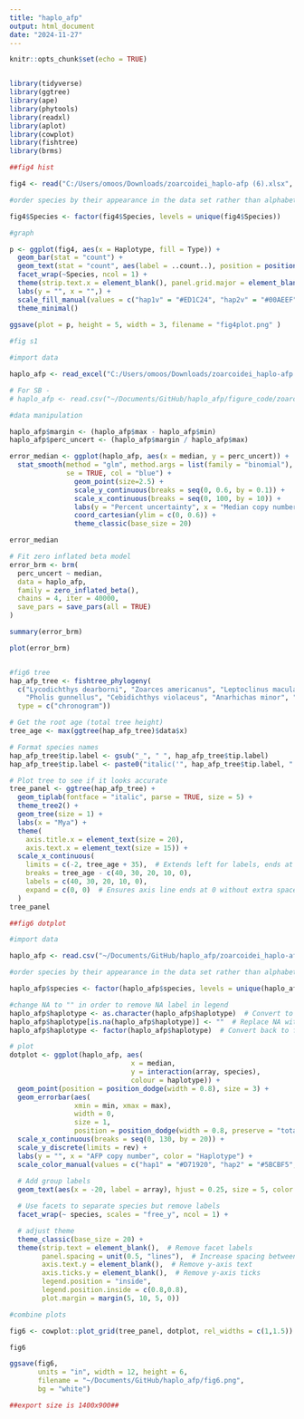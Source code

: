 ```yaml
---
title: "haplo_afp"
output: html_document
date: "2024-11-27"
---
```


```r
knitr::opts_chunk$set(echo = TRUE)


library(tidyverse)
library(ggtree)
library(ape)
library(phytools)
library(readxl)
library(aplot)
library(cowplot)
library(fishtree)
library(brms)

```

```r
##fig4 hist

fig4 <- read("C:/Users/omoos/Downloads/zoarcoidei_haplo-afp (6).xlsx", sheet = "fig4graph")

#order species by their appearance in the data set rather than alphabetically

fig4$Species <- factor(fig4$Species, levels = unique(fig4$Species))

#graph

p <- ggplot(fig4, aes(x = Haplotype, fill = Type)) + 
  geom_bar(stat = "count") +
  geom_text(stat = "count", aes(label = ..count..), position = position_stack(vjust = 0.5)) +
  facet_wrap(~Species, ncol = 1) +
  theme(strip.text.x = element_blank(), panel.grid.major = element_blank(),    panel.grid.minor = element_blank()) +
  labs(y = "", x = "",) +
  scale_fill_manual(values = c("hap1v" = "#ED1C24", "hap2v" = "#00AEEF", "hap1m"="#F69D9F"))
  theme_minimal()
  
ggsave(plot = p, height = 5, width = 3, filename = "fig4plot.png" )

```

```r
#fig s1

#import data

haplo_afp <- read_excel("C:/Users/omoos/Downloads/zoarcoidei_haplo-afp (17).xlsx", sheet = "fig_6")

# For SB -
# haplo_afp <- read.csv("~/Documents/GitHub/haplo_afp/figure_code/zoarcoidei_haplo-afp - fig_6.csv")

#data manipulation

haplo_afp$margin <- (haplo_afp$max - haplo_afp$min)
haplo_afp$perc_uncert <- (haplo_afp$margin / haplo_afp$max)

error_median <- ggplot(haplo_afp, aes(x = median, y = perc_uncert)) +
  stat_smooth(method = "glm", method.args = list(family = "binomial"),
              se = TRUE, col = "blue") +
                geom_point(size=2.5) +
                scale_y_continuous(breaks = seq(0, 0.6, by = 0.1)) +
                scale_x_continuous(breaks = seq(0, 100, by = 10)) +
                labs(y = "Percent uncertainty", x = "Median copy number per AFP array") +
                coord_cartesian(ylim = c(0, 0.6)) +
                theme_classic(base_size = 20)

error_median

# Fit zero inflated beta model
error_brm <- brm(
  perc_uncert ~ median, 
  data = haplo_afp,
  family = zero_inflated_beta(),
  chains = 4, iter = 40000,
  save_pars = save_pars(all = TRUE)
)

summary(error_brm)

plot(error_brm)



```


```r
#fig6 tree
hap_afp_tree <- fishtree_phylogeny(
  c("Lycodichthys dearborni", "Zoarces americanus", "Leptoclinus maculatus",
    "Pholis gunnellus", "Cebidichthys violaceus", "Anarhichas minor", "Anarhichas lupus"),
  type = c("chronogram"))

# Get the root age (total tree height)
tree_age <- max(ggtree(hap_afp_tree)$data$x)

# Format species names
hap_afp_tree$tip.label <- gsub("_", " ", hap_afp_tree$tip.label)
hap_afp_tree$tip.label <- paste0("italic('", hap_afp_tree$tip.label, "')")

# Plot tree to see if it looks accurate
tree_panel <- ggtree(hap_afp_tree) + 
  geom_tiplab(fontface = "italic", parse = TRUE, size = 5) + 
  theme_tree2() +
  geom_tree(size = 1) +
  labs(x = "Mya") +
  theme(
    axis.title.x = element_text(size = 20),
    axis.text.x = element_text(size = 15)) +
  scale_x_continuous(
    limits = c(-2, tree_age + 35),  # Extends left for labels, ends at 0
    breaks = tree_age - c(40, 30, 20, 10, 0),  
    labels = c(40, 30, 20, 10, 0),
    expand = c(0, 0)  # Ensures axis line ends at 0 without extra space
  )
tree_panel
```

```r
##fig6 dotplot

#import data

haplo_afp <- read.csv("~/Documents/GitHub/haplo_afp/zoarcoidei_haplo-afp - fig_6.csv")

#order species by their appearance in the data set rather than alphabetically

haplo_afp$species <- factor(haplo_afp$species, levels = unique(haplo_afp$species))

#change NA to "" in order to remove NA label in legend
haplo_afp$haplotype <- as.character(haplo_afp$haplotype)  # Convert to character
haplo_afp$haplotype[is.na(haplo_afp$haplotype)] <- ""  # Replace NA with empty string
haplo_afp$haplotype <- factor(haplo_afp$haplotype)  # Convert back to factor

# plot
dotplot <- ggplot(haplo_afp, aes(
                              x = median,
                              y = interaction(array, species), 
                              colour = haplotype)) +
  geom_point(position = position_dodge(width = 0.8), size = 3) +
  geom_errorbar(aes(
                xmin = min, xmax = max), 
                width = 0, 
                size = 1, 
                position = position_dodge(width = 0.8, preserve = "total")) +
  scale_x_continuous(breaks = seq(0, 130, by = 20)) +
  scale_y_discrete(limits = rev) +
  labs(y = "", x = "AFP copy number", color = "Haplotype") +
  scale_color_manual(values = c("hap1" = "#D71920", "hap2" = "#5BCBF5", "Unresolved" = "black")) +
  
  # Add group labels
  geom_text(aes(x = -20, label = array), hjust = 0.25, size = 5, color = "black") +

  # Use facets to separate species but remove labels
  facet_wrap(~ species, scales = "free_y", ncol = 1) +

  # adjust theme
  theme_classic(base_size = 20) +
  theme(strip.text = element_blank(),  # Remove facet labels
        panel.spacing = unit(0.5, "lines"),  # Increase spacing between species
        axis.text.y = element_blank(),  # Remove y-axis text
        axis.ticks.y = element_blank(),  # Remove y-axis ticks
        legend.position = "inside",
        legend.position.inside = c(0.8,0.8),
        plot.margin = margin(5, 10, 5, 0))

#combine plots

fig6 <- cowplot::plot_grid(tree_panel, dotplot, rel_widths = c(1,1.5))

fig6

ggsave(fig6,
       units = "in", width = 12, height = 6, 
       filename = "~/Documents/GitHub/haplo_afp/fig6.png",
       bg = "white")

##export size is 1400x900##
```
